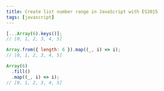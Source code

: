 ```yaml
---
title: Create list number range in JavaScript with ES2015
tags: [javascript]
---
```


```javascript
[...Array(6).keys()];
// [0, 1, 2, 3, 4, 5]

Array.from({ length: 6 }).map((_, i) => i);
// [0, 1, 2, 3, 4, 5]

Array(6)
  .fill()
  .map((_, i) => i);
// [0, 1, 2, 3, 4, 5]
```

